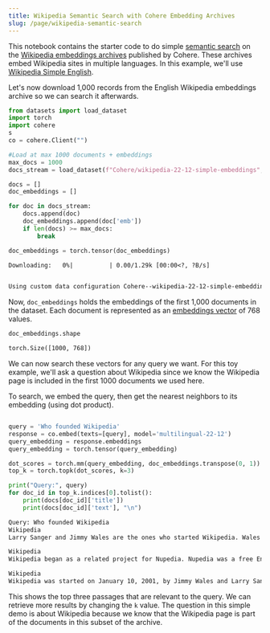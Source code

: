 ```yaml
---
title: Wikipedia Semantic Search with Cohere Embedding Archives
slug: /page/wikipedia-semantic-search
---
```



<CookbookHeader href="https://github.com/cohere-ai/notebooks/blob/main/notebooks/Wikipedia_Semantic_Search_With_Cohere_Embeddings_Archives.ipynb" />

This notebook contains the starter code to do simple [semantic search](https://txt.cohere.ai/what-is-semantic-search/) on the [Wikipedia embeddings archives](https://txt.cohere.ai/embedding-archives-wikipedia/) published by Cohere. These archives embed Wikipedia sites in multiple languages. In this example, we'll use [Wikipedia Simple English](https://huggingface.co/datasets/Cohere/wikipedia-22-12-simple-embeddings).

Let's now download 1,000 records from the English Wikipedia embeddings archive so we can search it afterwards.

```python PYTHON
from datasets import load_dataset
import torch
import cohere
s
co = cohere.Client("")

#Load at max 1000 documents + embeddings
max_docs = 1000
docs_stream = load_dataset(f"Cohere/wikipedia-22-12-simple-embeddings", split="train", streaming=True)

docs = []
doc_embeddings = []

for doc in docs_stream:
    docs.append(doc)
    doc_embeddings.append(doc['emb'])
    if len(docs) >= max_docs:
        break

doc_embeddings = torch.tensor(doc_embeddings)
```

```txt OUTPUT
Downloading:   0%|          | 0.00/1.29k [00:00<?, ?B/s]


Using custom data configuration Cohere--wikipedia-22-12-simple-embeddings-94deea3d55a22093
```

Now, `doc_embeddings` holds the embeddings of the first 1,000 documents in the dataset. Each document is represented as an [embeddings vector](https://txt.cohere.ai/sentence-word-embeddings/) of 768 values.

```python PYTHON
doc_embeddings.shape
```

```txt OUTPUT
torch.Size([1000, 768])
```

We can now search these vectors for any query we want. For this toy example, we'll ask a question about Wikipedia since we know the Wikipedia page is included in the first 1000 documents we used here.

To search, we embed the query, then get the nearest neighbors to its embedding (using dot product).

```python PYTHON

query = 'Who founded Wikipedia'
response = co.embed(texts=[query], model='multilingual-22-12')
query_embedding = response.embeddings
query_embedding = torch.tensor(query_embedding)

dot_scores = torch.mm(query_embedding, doc_embeddings.transpose(0, 1))
top_k = torch.topk(dot_scores, k=3)

print("Query:", query)
for doc_id in top_k.indices[0].tolist():
    print(docs[doc_id]['title'])
    print(docs[doc_id]['text'], "\n")

```

```txt OUTPUT
Query: Who founded Wikipedia
Wikipedia
Larry Sanger and Jimmy Wales are the ones who started Wikipedia. Wales is credited with defining the goals of the project. Sanger created the strategy of using a wiki to reach Wales' goal. On January 10, 2001, Larry Sanger proposed on the Nupedia mailing list to create a wiki as a "feeder" project for Nupedia. Wikipedia was launched on January 15, 2001. It was launched as an English-language edition at www.wikipedia.com, and announced by Sanger on the Nupedia mailing list. Wikipedia's policy of "neutral point-of-view" was enforced in its initial months, and was similar to Nupedia's earlier "nonbiased" policy. Otherwise, there weren't very many rules initially, and Wikipedia operated independently of Nupedia.

Wikipedia
Wikipedia began as a related project for Nupedia. Nupedia was a free English-language online encyclopedia project. Nupedia's articles were written and owned by Bomis, Inc which was a web portal company. The important people of the company were Jimmy Wales, the person in charge of Bomis, and Larry Sanger, the editor-in-chief of Nupedia. Nupedia was first licensed under the Nupedia Open Content License which was changed to the GNU Free Documentation License before Wikipedia was founded and made their first article when Richard Stallman requested them.

Wikipedia
Wikipedia was started on January 10, 2001, by Jimmy Wales and Larry Sanger as part of an earlier online encyclopedia named Nupedia. On January 15, 2001, Wikipedia became a separate website of its own. It is a wiki that uses the software MediaWiki (like all other Wikimedia Foundation projects).
```

This shows the top three passages that are relevant to the query. We can retrieve more results by changing the `k` value. The question in this simple demo is about Wikipedia because we know that the Wikipedia page is part of the documents in this subset of the archive.
